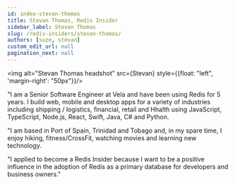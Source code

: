 ```yaml
---
id: index-stevan-thomas
title: Stevan Thomas, Redis Insider
sidebar_label: Stevan Thomas
slug: /redis-insiders/stevan-thomas/
authors: [suze, stevan]
custom_edit_url: null
pagination_next: null
---
```


<img alt="Stevan Thomas headshot" src={Stevan} style={{float: "left", 'margin-right': "50px"}}/>

"I am a Senior Software Engineer at Vela and have been using Redis for 5 years. I build web, mobile and desktop apps for a variety of industries including shipping / logistics, financial, retail and Hhalth using JavaScript, TypeScript, Node.js, React, Swift, Java, C# and Python.

"I am based in Port of Spain, Trinidad and Tobago and, in my spare time, I enjoy hiking, fitness/CrossFit, watching movies and learning new technology.

"I applied to become a Redis Insider because I want to be a positive influence in the adoption of Redis as a primary database for developers and business owners."

<div style={{clear: "left"}}></div>